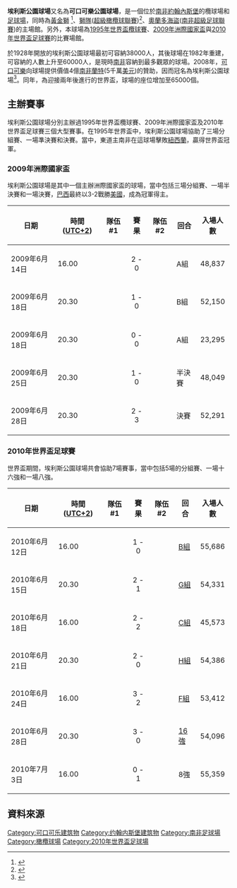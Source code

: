 {{Infobox Stadium
| stadium_name        =埃利斯公園球場<br /> Ellis Park
| nickname            =可口可樂公園球場(Coca-Cola Park)
| image               = [[File:FIFA_World_Cup_2010_Slovakia_Italy.jpg|300px]] 
| fullname            = 
| location            = [[南非|南非]][[約翰內斯堡|約翰內斯堡]]
| coordinates         = 
| broke_ground        = 
| built               = 1927年
| opened              = 1928年
| renovated           = 
| expanded            = 1982年
| closed              = 
| demolished          = 
| owner               = 
| operator            = 
| surface             = 
| construction_cost   = 4000萬[[蘭德|南非蘭德]]
| architect           = 
| structural engineer = 
| services engineer   = 
| general_contractor  = 
| project_manager     = 
| main_contractors    = 
| former_names        = 
| tenants             = [[黃金獅|黃金獅]]<br />[[獅隊|獅隊]]<br />[[奧蘭多海盜|奧蘭多海盜]]<br />[[南非國家欖球聯會|南非國家欖球聯會]]
| seating_capacity    = 62,567
| dimensions          = 
| scoreboard          = 
}}
'''埃利斯公園球場'''又名為'''可口可樂公園球場'''，是一個位於[[南非|南非]][[約翰內斯堡|約翰內斯堡]]的欖球場和[[足球場|足球場]]，同時為[[黃金獅|黃金獅]] <ref>{{Cite web |url=http://www.fifa.com/worldcup/destination/stadiums/stadium=5006468/index.html |title=Ellis Park |accessdate=2010-04-10 |archive-date=2018-12-25 |archive-url=https://web.archive.org/web/20181225013914/https://www.fifa.com/worldcup/destination/stadiums/stadium=5006468/index.html |dead-url=no }}</ref>、[[獅隊|獅隊]]([[超級橄欖球聯賽|超級橄欖球聯賽]])<ref>{{Cite web |url=http://www.orlandopiratesfc.com/default.asp?cId=14428 |title=Ellis Park Stadium |accessdate=2010-04-10 |archive-date=2012-06-08 |archive-url=https://www.webcitation.org/68GWPoJ1Z?url=http://www.orlandopiratesfc.com/default.asp?cId=14428 |dead-url=yes }}</ref>、[[奧蘭多海盜|奧蘭多海盜]]([[南非超級足球聯賽|南非超級足球聯賽]])的主場館。另外，本球場為[[1995年世界盃欖球賽|1995年世界盃欖球賽]]、[[2009年洲際國家盃|2009年洲際國家盃]]與[[2010年世界盃足球賽|2010年世界盃足球賽]]的比賽場館。

於1928年開放的埃利斯公園球場最初可容納38000人，其後球場在1982年重建，可容納的人數上升至60000人，是現時[[南非|南非]]容納到最多觀眾的球場。2008年，[[可口可樂|可口可樂]]向球場提供價值4億[[南非蘭特|南非蘭特]](5千萬[[美元|美元]])的贊助，因而冠名為埃利斯公園球場<ref>{{Cite web |url=http://www.ellispark.co.za/manager/clientfiles/Documents/Coca-Cola_announcement.doc |title=Ellis Park Stadium renamed to Coca-Cola Park |accessdate=2010-04-10 |archive-date=2008-12-03 |archive-url=https://web.archive.org/web/20081203111544/http://www.ellispark.co.za/manager/clientfiles/Documents/Coca-Cola_announcement.doc |dead-url=yes }}</ref>。同年，為迎接兩年後進行的世界盃，球場的座位增加至65000個。

== 主辦賽事 ==
埃利斯公園球場分別主辦過1995年世界盃欖球賽、2009年洲際國家盃及2010年世界盃足球賽三個大型賽事。在1995年世界盃中，埃利斯公園球場協助了三場分組賽、一場準決賽和決賽。當中，東道主南非在這球場擊敗[[紐西蘭|紐西蘭]]，贏得世界盃冠軍。

=== 2009年洲際國家盃 ===
埃利斯公園球場是其中一個主辦洲際國家盃的球場，當中包括三場分組賽、一場半決賽和一場決賽，[[巴西國家足球隊|巴西]]最終以3-2戰勝[[美國國家足球隊|美國]]，成為冠軍得主。

{| class="wikitable" style="text-align: left;" width="100%"
|-
!日期
!時間 ([[UTC+2|UTC+2]])
!隊伍 #1
!賽果
!隊伍 #2
!回合
!入場人數
|-
|2009年6月14日||16.00||{{fb|RSA}} ||style="text-align:center;"|2 - 0||{{fb|NZL}} ||A組||style="text-align:center;"|48,837
|-
|2009年6月18日||20.30||{{fb|EGY}}||style="text-align:center;"|1 - 0||{{fb|ITA}} ||B組||style="text-align:center;"|52,150
|-
|2009年6月18日||20.30||{{fb|IRQ}} ||style="text-align:center;"|0 - 0||{{fb|NZL}} ||A組||style="text-align:center;"|23,295
|-
|2009年6月25日||20.30||{{fb|BRA}} ||style="text-align:center;"|1 - 0||{{fb|RSA}} ||半決賽||style="text-align:center;"|48,049
|-
|2009年6月28日||20.30||{{fb|USA}} ||style="text-align:center;"|2 - 3||{{fb|BRA}} ||決賽||style="text-align:center;"|52,291
|}

=== 2010年世界盃足球賽 ===
世界盃期間，埃利斯公園球場共會協助7場賽事，當中包括5場的分組賽、一場十六強和一場八強。

{| class="wikitable" style="text-align: left;" width="100%"
|-
!日期
!時間 ([[UTC+2|UTC+2]])
!隊伍 #1
!賽果
!隊伍 #2
!回合
!入場人數
|-
|2010年6月12日||16.00||{{fb|ARG}} ||style="text-align:center;"|1 - 0||{{fb|NGR}} ||[[2010年世界盃足球賽決賽週B組|B組]]||style="text-align:center;"|55,686
|-
|2010年6月15日||20.30||{{fb|BRA}} ||style="text-align:center;"|2 - 1||{{fb|PRK}} ||[[2010年世界盃足球賽決賽週G組|G組]]||style="text-align:center;"|54,331
|-
|2010年6月18日||16.00||{{fb|SLO}} ||style="text-align:center;"|2 - 2||{{fb|USA}} ||[[2010年世界盃足球賽決賽週C組|C組]]||style="text-align:center;"|45,573
|-
|2010年6月21日||20.30||{{fb|ESP}} ||style="text-align:center;"|2 - 0||{{fb|HON}} ||[[2010年世界盃足球賽決賽週H組|H組]]||style="text-align:center;"|54,386
|-
|2010年6月24日||16.00||{{fb|SVK}} ||style="text-align:center;"|3 - 2||{{fb|ITA}} ||[[2010年世界盃足球賽決賽週F組|F組]]||style="text-align:center;"|53,412
|-
|2010年6月28日||20.30||{{fb|BRA}} ||style="text-align:center;"|3 - 0||{{fb|CHI}}||[[2010年世界盃足球賽淘汰賽階段|16強]]||style="text-align:center;"|54,096
|-
|2010年7月3日||16.00|| {{fb|PAR}} ||style="text-align:center;"|0 - 1||{{fb|ESP}} ||8強||style="text-align:center;"|55,359
|}

== 資料來源 ==
{{reflist}}

{{2010年世界盃賽場}}
[[Category:可口可乐建筑物|Category:可口可乐建筑物]]
[[Category:约翰内斯堡建筑物|Category:约翰内斯堡建筑物]]
[[Category:南非足球場|Category:南非足球場]]
[[Category:橄欖球場|Category:橄欖球場]]
[[Category:2010年世界盃足球場|Category:2010年世界盃足球場]]